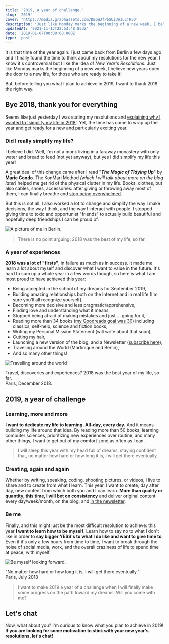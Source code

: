 ```yaml
---
title: '2019, a year of challenge.'
slug: '2019'
cover: 'https://media.graphassets.com/DBpWJfPbSUi3AIucTH5O'
description: 'Just like Monday marks the beginning of a new week, I believe new years open the door to a new life, for those who are ready to take it!'
updatedAt: '2021-11-13T22:53:48.853Z'
date: '2019-01-07T00:00:00.000Z'
type: 'post'
---
```


It is that time of the year again. I just came back from Berlin a few days ago and I finally found the time to think about my resolutions for the new year. I know it's controversial but I like the idea of _New Year's Resolutions_. Just like Monday marks the beginning of a new week, I believe new years open the door to a new life, for those who are ready to take it!

But, before telling you what I plan to achieve in 2019, I want to thank 2018 the right way.

## Bye 2018, thank you for everything

Seems like just yesterday I was stating my resolutions and [explaining why I wanted to 'simplify my life in 2018'](/blog/2018-a-year-of-change/). Yet, the time has come to wrap up the year and get ready for a new and particularly exciting year.

### Did I really simplify my life?

I believe I did. Well, I'm not a monk living in a faraway monastery with only water and bread to feed (not yet anyway), but yes I did simplify my life this year!

A great deal of this change came after I read "_**The Magic of Tidying Up**_" by **Marie Condo**. The KonMari Method _(which I will talk about more on the blog later)_ helped me get rid of the physical clutter in my life. Books, clothes, but also cables, shoes, accessories: after giving or throwing away most of them, I can finally breathe and [stop being overwhelmed](/blog/i-am-overwhelmed/).

But this is not all. I also worked a lot to change and simplify the way I make decisions, the way I think, and the way I interact with people. I stopped giving time to toxic and opportunist "friends" to actually build beautiful and hopefully deep friendships I can be proud of.

![A picture of me in Berlin.](https://media.graphcms.com/3RnZK3tTeWBDqL6xFC36)

> There is no point arguing: 2018 was the best of my life, so far.

### A year of experiences

**2018 was a lot of "firsts"**, in failure as much as in success. It made me learn a lot about myself and discover what I want to value in the future. It's hard to sum up a whole year in a few words though, so here is what I am most proud to have achieved this year:

-   Being accepted in the school of my dreams for September 2019,
-   Building amazing relationships both on the Internet and in real life (I'm sure you'll all recognize yourself),
-   Becoming more decisive and less pragmatic/apprehensive,
-   Finding love and understanding what it means,
-   Stopped being afraid of making mistakes and just ... going for it,
-   Reading more than 34 books ([my Goodreads goal was 30](https://www.goodreads.com/user/show/38439849-mathcrln)) including classics, self-help, science and fiction books,
-   Writing my Personal Mission Statement (will write about that soon),
-   Cutting my hair,
-   Launching a new version of the blog, and a Newsletter ([subscribe here](/newsletter/)),
-   Traveling around the World (Martinique and Berlin),
-   And so many other things!

![Travelling around the world](https://media.graphcms.com/DBpWJfPbSUi3AIucTH5O)

Travel, discoveries and experiences? 2018 was the best year of my life, so far.  
Paris, December 2018.

## 2019, a year of challenge

### Learning, more and more

**I want to dedicate my life to learning. All-day, every day.** And it means building my life around that idea. By reading more than 50 books, learning computer sciences, prioritizing new experiences over routine, and many other things, I want to get out of my comfort zone as often as I can.

> I will sleep this year with my head full of dreams, staying confident that, no matter how hard or how long it is, I will get there eventually.

### Creating, again and again

Whether by writing, speaking, coding, shooting pictures, or videos, I live to share and to create from what I learn. This year, I want to create, day after day, new content from which both you and I can learn. **More than quality or quantity, this time, I will bet on consistency** and deliver original content every day/week/month, on the blog, and [in the newsletter](/newsletter/).

### Be me

Finally, and this might just be the most difficult resolution to achieve: this year **I want to learn how to be myself**. Learn how to say no to what I don't like in order to **say bigger YESS's to what I do like and want to give time to**. Even if it's only a few hours from time to time, I want to break through the noise of social media, work, and the overall craziness of life to spend time at peace, with myself.

![Be myself looking forward.](https://media.graphcms.com/8FOD8xC8SMezWBnNqps6)

"No matter how hard or how long it is, I will get there eventually."  
Paris, July 2018

> I want to make 2019 a year of a challenge when I will finally make some progress on the path toward my dreams. Will you come with me?

## Let's chat

Now, what about you? I'm curious to know what you plan to achieve in 2019! **If you are looking for some motivation to stick with your new year's resolutions, let's chat!**
